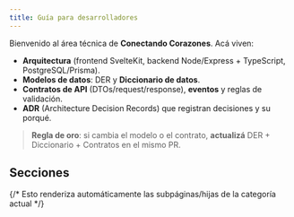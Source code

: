 ```yaml
---
title: Guía para desarrolladores
---
```



Bienvenido al área técnica de **Conectando Corazones**. Acá viven:

- **Arquitectura** (frontend SvelteKit, backend Node/Express + TypeScript, PostgreSQL/Prisma).
- **Modelos de datos**: DER y **Diccionario de datos**.
- **Contratos de API** (DTOs/request/response), **eventos** y reglas de validación.
- **ADR** (Architecture Decision Records) que registran decisiones y su porqué.

> **Regla de oro**: si cambia el modelo o el contrato, **actualizá** DER + Diccionario + Contratos en el mismo PR.

## Secciones
{/* Esto renderiza automáticamente las subpáginas/hijas de la categoría actual */}
<DocCardList items={useCurrentSidebarCategory().items} />
